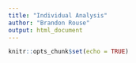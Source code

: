 ```yaml
---
title: "Individual Analysis"
author: "Brandon Rouse"
output: html_document
---
```


```r
knitr::opts_chunk$set(echo = TRUE)
```
